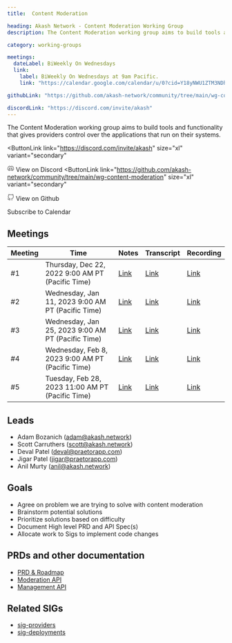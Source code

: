 ```yaml
---
title:  Content Moderation

heading: Akash Network - Content Moderation Working Group
description: The Content Moderation working group aims to build tools and functionality that gives providers control over the applications that run on their systems.

category: working-groups

meetings:
  dateLabel: BiWeekly On Wednesdays 
  link:
    label: BiWeekly On Wednesdays at 9am Pacific.
    link: "https://calendar.google.com/calendar/u/0?cid=Y18yNWU1ZTM3NDhlNGM0YWI3YTU1ZjQxZmJjNWViZWJjYzBhMDNiNDBmYjAyODc4NWYxNDE1OWJmYWViZWExMmUyQGdyb3VwLmNhbGVuZGFyLmdvb2dsZS5jb20"

githubLink: "https://github.com/akash-network/community/tree/main/wg-content-moderation"

discordLink: "https://discord.com/invite/akash"
---
```





The Content Moderation working group aims to build tools and functionality that
gives providers control over the applications that run on their systems.

<div class="flex flex-col lg:flex-row lg:items-center gap-6"  >


<ButtonLink 
link="https://discord.com/invite/akash"
  size="xl"
  variant="secondary"
>
<svg class="mr-1"   width="16" height="16" viewBox="0 0 16 16" fill="none" xmlns="http://www.w3.org/2000/svg"><path d="M3.66406 10.666C6.9974 12.3327 8.9974 12.3327 12.3307 10.666" stroke="#808080" stroke-width="1.5" stroke-linecap="round" stroke-linejoin="round"/><path d="M10.3333 11.666L11 12.9993C11 12.9993 13.7809 12.1138 14.6667 10.666C14.6667 9.99935 15.0201 5.23494 12.6667 3.66602C11.6667 2.99935 10 2.66602 10 2.66602L9.33333 3.99935H8" stroke="#808080" stroke-width="1.5" stroke-linecap="round" stroke-linejoin="round"/><path d="M5.68229 11.666L5.01563 12.9993C5.01563 12.9993 2.23474 12.1138 1.34896 10.666C1.34896 9.99935 0.995565 5.23494 3.34896 3.66602C4.34896 2.99935 6.01563 2.66602 6.01563 2.66602L6.68229 3.99935H8.01562" stroke="#808080" stroke-width="1.5" stroke-linecap="round" stroke-linejoin="round"/><path d="M5.66406 9.33268C5.11178 9.33268 4.66406 8.73573 4.66406 7.99935C4.66406 7.26297 5.11178 6.66602 5.66406 6.66602C6.21635 6.66602 6.66406 7.26297 6.66406 7.99935C6.66406 8.73573 6.21635 9.33268 5.66406 9.33268Z" stroke="#808080" stroke-width="1.5" stroke-linecap="round" stroke-linejoin="round"/><path d="M10.3359 9.33268C9.78365 9.33268 9.33594 8.73573 9.33594 7.99935C9.33594 7.26297 9.78365 6.66602 10.3359 6.66602C10.8882 6.66602 11.3359 7.26297 11.3359 7.99935C11.3359 8.73573 10.8882 9.33268 10.3359 9.33268Z" stroke="#808080" stroke-width="1.5" stroke-linecap="round" stroke-linejoin="round"/>
</svg>
View on Discord
</ButtonLink>
<ButtonLink 
link="https://github.com/akash-network/community/tree/main/wg-content-moderation"
  size="xl"
  variant="secondary"
>
<svg  class="mr-1" width="16" height="16" viewBox="0 0 16 16" fill="none" xmlns="http://www.w3.org/2000/svg"><g clip-path="url(#clip0_2201_20876)"><path d="M10.6693 14.6852V12.7718C10.6943 12.454 10.6514 12.1344 10.5433 11.8344C10.4353 11.5344 10.2646 11.2608 10.0427 11.0318C12.136 10.7985 14.336 10.0052 14.336 6.36518C14.3358 5.4344 13.9778 4.53931 13.336 3.86518C13.6399 3.05085 13.6184 2.15075 13.276 1.35185C13.276 1.35185 12.4893 1.11851 10.6693 2.33851C9.14133 1.92439 7.53065 1.92439 6.00266 2.33851C4.18266 1.11851 3.39599 1.35185 3.39599 1.35185C3.05357 2.15075 3.03208 3.05085 3.33599 3.86518C2.68941 4.54431 2.331 5.44749 2.33599 6.38518C2.33599 9.99851 4.53599 10.7918 6.62932 11.0518C6.40999 11.2785 6.24083 11.5488 6.13286 11.8451C6.02489 12.1415 5.98053 12.4572 6.00266 12.7718V14.6852" stroke="#808080" stroke-width="1.5" stroke-linecap="round" stroke-linejoin="round"/><path d="M6.0026 13.3516C4.0026 14.0004 2.33594 13.3516 1.33594 11.3516" stroke="#808080" stroke-width="1.5" stroke-linecap="round" stroke-linejoin="round"/></g><defs><clipPath id="clip0_2201_20876"><rect width="16" height="16" fill="white"/></clipPath></defs></svg>
View on Github
</ButtonLink>

<ButtonLink
  link="
https://calendar.google.com/calendar/u/0?cid=Y18yNWU1ZTM3NDhlNGM0YWI3YTU1ZjQxZmJjNWViZWJjYzBhMDNiNDBmYjAyODc4NWYxNDE1OWJmYWViZWExMmUyQGdyb3VwLmNhbGVuZGFyLmdvb2dsZS5jb20
"
 size="xl" variant="secondary">
  <CalenderIcon className="text-para" />
  Subscribe to Calendar
</ButtonLink>

</div>


## Meetings

 



| Meeting | Time | Notes | Transcript | Recording
| --- | --- | --- | --- | --- |
| #1 | Thursday, Dec 22, 2022 9:00 AM PT (Pacific Time) | [Link](https://github.com/akash-network/community/blob/main/wg-content-moderation/meeting%20minutes/01-2022-12-22.md) | [Link](https://github.com/akash-network/community/blob/main/wg-content-moderation/meeting%20minutes/01-2022-12-22.md#transcript) | [Link](https://n4hjswpefkrrhpkwyxubn4md4lebsbg4vrvopcsk4az3nob5qvcq.arweave.net/bw6ZWeQqoxO9VsXoFvGD4sgZBNysaueKSuAztrg9hUU)
| #2 | Wednesday, Jan 11, 2023 9:00 AM PT (Pacific Time) | [Link](https://github.com/akash-network/community/blob/main/wg-content-moderation/meeting%20minutes/02-2023-01-11.md) | [Link](https://github.com/akash-network/community/blob/main/wg-content-moderation/meeting%20minutes/02-2023-01-11.md#transcript) | [Link](https://gxn2z2kzgrx3ltzges6fptpyo424xy3lvcwv6tdtpqf7gujbhuxq.arweave.net/Ndus6Vk0b7XPJiS8V834dzXL42uorV9Mc3wL81EhPS8)
| #3 | Wednesday, Jan 25, 2023 9:00 AM PT (Pacific Time) | [Link](https://github.com/akash-network/community/blob/main/wg-content-moderation/meeting%20minutes/03-2023-01-25.md) | [Link](https://github.com/akash-network/community/blob/main/wg-content-moderation/meeting%20minutes/03-2023-01-25.md#transcript) | [Link](https://e6u26ic6eq4emvc3vizawzylbem25tnhjonzkrddzzwikj3n25ra.arweave.net/J6mvIF4kOEZUW6oyC2cLCRmuzadLm5VEY85shSdt12I)
| #4 | Wednesday, Feb 8, 2023 9:00 AM PT (Pacific Time) | [Link](https://github.com/akash-network/community/blob/main/wg-content-moderation/meetings/04-2023-02-08.md) | [Link](https://github.com/akash-network/community/blob/main/wg-content-moderation/meetings/04-2023-02-08.md#transcript)  | [Link](https://nazr5up5db4ybt7jjbaexikxzhela5tcg4geenzph2hgzqegy52q.arweave.net/aDMe0f0YeYDP6UhAS6FXyciwdmI3DEI3Lz6ObMCGx3U)
| #5 | Tuesday, Feb 28, 2023 11:00 AM PT (Pacific Time) | [Link](https://github.com/akash-network/community/blob/main/wg-content-moderation/meetings/05-2023-02-28.md) | [Link](https://github.com/akash-network/community/blob/main/wg-content-moderation/meetings/05-2023-02-28.md#transcript)  | [Link](https://za6yjkq32ui4mg7ecnf5cuqbk2x5olfswupp2pfjvzdmdljmukba.arweave.net/yD2EqhvVEcYb5BNL0VIBVq_XLLK1Hv08qa5Gwa0sooI)


## Leads

- Adam Bozanich (adam@akash.network)
- Scott Carruthers (scott@akash.network)
- Deval Patel (deval@praetorapp.com)
- Jigar Patel (jigar@praetorapp.com)
- Anil Murty (anil@akash.network)


## Goals

* Agree on problem we are trying to solve with content moderation
* Brainstorm potential solutions
* Prioritize solutions based on difficulty
* Document High level PRD and API Spec(s)
* Allocate work to Sigs to implement code changes

## PRDs and other documentation

- [PRD & Roadmap](https://github.com/akash-network/community/blob/main/wg-content-moderation/prd.md)
- [Moderation API](https://github.com/akash-network/community/blob/main/wg-content-moderation/moderation-api.md)
- [Management API](https://github.com/akash-network/community/blob/main/wg-content-moderation/management-api.md)

## Related SIGs

* [sig-providers](https://github.com/akash-network/community/tree/main/sig-providers)
* [sig-deployments](https://github.com/akash-network/community/tree/main/sig-deployments)
